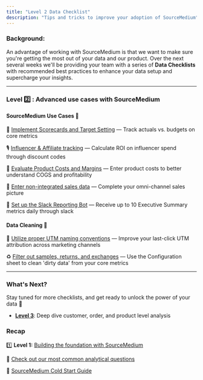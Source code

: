 ```yaml
---
title: "Level 2 Data Checklist"
description: "Tips and tricks to improve your adoption of SourceMedium"
---
```


### **Background:**

An advantage of working with SourceMedium is that we want to make sure you're getting the most out of your data and our product. Over the next several weeks we'll be providing your team with a series of **Data Checklists** with recommended best practices to enhance your data setup and supercharge your insights. 

---

### **Level** 2️⃣ **: Advanced use cases with SourceMedium**

#### SourceMedium Use Cases 🦾

🎯 [Implement Scorecards and Target Setting](/data-inputs/configuration-sheet/can-i-set-targets-in-my-dashboard) — Track actuals vs. budgets on core metrics 

🎙️ [Influencer & Affiliate tracking](/data-inputs/configuration-sheet/how-can-i-track-influencer-spend-and-performance) — Calculate ROI on influencer spend through discount codes  

💸 [Evaluate Product Costs and Margins](/data-inputs/configuration-sheet/costs/how-do-i-surface-product-costs-from-platforms-outside-of-shopify-into-my-dashboard) — Enter product costs to better understand COGS and profitability 

🛒 [Enter non-integrated sales data](/data-inputs/configuration-sheet/how-do-i-enter-non-integrated-sales-data-sales-tab) — Complete your omni-channel sales picture 

🧩 [Set up the Slack Reporting Bot](/help-center/faq/account-management-faqs/what-metrics-can-i-include-in-my-daily-slack-bot-report) — Receive up to 10 Executive Summary metrics daily through slack

#### Data Cleaning 🧹

🐾 [Utilize proper UTM naming conventions](/help-center/faq/account-management-faqs/how-can-i-improve-my-last-click-attribution) — Improve your last-click UTM attribution across marketing channels

♻️ [Filter out samples, returns, and exchanges](/help-center/faq/configuration-sheet-faqs/how-can-i-filter-out-samples-returns-and-exchanges) — Use the Configuration sheet to clean 'dirty data' from your core metrics

---

### **What's Next?**

Stay tuned for more checklists, and get ready to unlock the power of your data 🔐

- [**Level 3**](source-medium-university/getting-started/level-3-data-checklist): Deep dive customer, order, and product level analysis

### **Recap**

1️⃣ **Level 1:** [Building the foundation with SourceMedium](/source-medium-university/getting-started/level-1-data-checklist) 

💭 [Check out our most common analytical questions](/source-medium-university/getting-started/thinking-analytically/common-analytical-questions)

🥶 [SourceMedium Cold Start Guide](/source-medium-university/getting-started/cold-start/cold-start-guide-home)